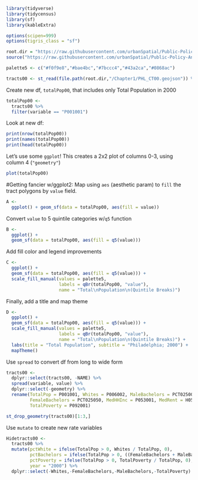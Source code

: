 ```r
library(tidyverse)
library(tidycensus)
library(sf)
library(kableExtra)

options(scipen=999)
options(tigris_class = "sf")

root.dir = "https://raw.githubusercontent.com/urbanSpatial/Public-Policy-Analytics-Landing/master/DATA/"
source("https://raw.githubusercontent.com/urbanSpatial/Public-Policy-Analytics-Landing/master/functions.r")
```
```r
palette5 <- c("#f0f9e8","#bae4bc","#7bccc4","#43a2ca","#0868ac")
```

```r
tracts00 <- st_read(file.path(root.dir,"/Chapter1/PHL_CT00.geojson")) %>% st_transform('ESRI:102728')
```

Create new df, `totalPop00`, that includes only Total Population in 2000
```r
totalPop00 <-
  tracts00 %>%
  filter(variable == "P001001")
```

Look at new df:
```r
print(nrow(totalPop00))
print(names(totalPop00))
print(head(totalPop00))
```

Let's use some `ggplot`! This creates a 2x2 plot of columns 0-3, using column 4 (`"geometry"`)
```r
plot(totalPop00)
```

#Getting fancier w/ggplot2:
Map using `aes` (aesthetic param) to `fill` the tract polygons by `value` field.
```r
A <- 
  ggplot() + geom_sf(data = totalPop00, aes(fill = value))
```

Convert `value` to 5 quintile categories w/`q5` function
```r
B <- 
  ggplot() +
  geom_sf(data = totalPop00, aes(fill = q5(value)))
```

Add fill color and legend improvements
```r
C <-
  ggplot() +
  geom_sf(data = totalPop00, aes(fill = q5(value))) +
  scale_fill_manual(values = palette5,
                    labels = qBr(totalPop00, "value"),
                    name = "Total\nPopulation\n(Quintile Breaks)")
```

Finally, add a title and map theme
```r
D <-
  ggplot() +
  geom_sf(data = totalPop00, aes(fill = q5(value))) +
  scale_fill_manual(values = palette5,
                    labels = qBr(totalPop00, "value"),
                    name = "Total\nPopulation\n(Quintile Breaks)") +
  labs(title = "Total Population", subtitle = "Philadelphia; 2000") +
  mapTheme()
```

Use `spread` to convert df from long to wide form
```r
tracts00 <-
  dplyr::select(tracts00, -NAME) %>%
  spread(variable, value) %>%
  dplyr::select(-geometry) %>%
  rename(TotalPop = P001001, Whites = P006002, MaleBachelors = PCT025009,
         FemaleBachelors = PCT025050, MedHHInc = P053001, MedRent = H056001,
         TotalPoverty = P092001)

st_drop_geometry(tracts00)[1:3,]
```

Use `mutate` to create new rate variables
```r
Hidetracts00 <- 
  tracts00 %>%
  mutate(pctWhite = ifelse(TotalPop > 0, Whites / TotalPop, 0),
         pctBachelors = ifelse(TotalPop > 0, ((FemaleBachelors + MaleBachelors) / TotalPop), 0),
         pctPoverty = ifelse(TotalPop > 0, TotalPoverty / TotalPop, 0),
         year = "2000") %>%
  dplyr::select(-Whites,-FemaleBachelors,-MaleBachelors,-TotalPoverty)
```

